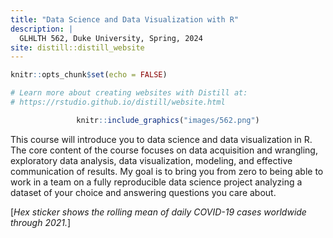 ```yaml
---
title: "Data Science and Data Visualization with R"
description: |
  GLHLTH 562, Duke University, Spring, 2024
site: distill::distill_website
---
```


```r
knitr::opts_chunk$set(echo = FALSE)

# Learn more about creating websites with Distill at:
# https://rstudio.github.io/distill/website.html

```

<center>
```r
knitr::include_graphics("images/562.png")
```
</center>

This course will introduce you to data science and data visualization in R. The core content of the course focuses on data acquisition and wrangling, exploratory data analysis, data visualization, modeling, and effective communication of results. My goal is to bring you from zero to being able to work in a team on a fully reproducible data science project analyzing a dataset of your choice and answering questions you care about.

[*Hex sticker shows the rolling mean of daily COVID-19 cases worldwide through 2021.*]
